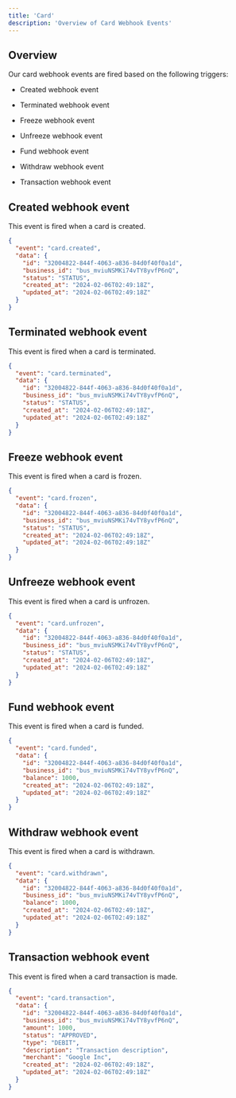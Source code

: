 ```yaml
---
title: 'Card'
description: 'Overview of Card Webhook Events'
---
```


## Overview

Our card webhook events are fired based on the following triggers:

- Created webhook event

- Terminated webhook event

- Freeze webhook event

- Unfreeze webhook event

- Fund webhook event

- Withdraw webhook event

- Transaction webhook event

## Created webhook event

This event is fired when a card is created.

```json
{
  "event": "card.created",
  "data": {
    "id": "32004822-844f-4063-a836-84d0f40f0a1d",
    "business_id": "bus_mviuNSMKi74vTY8yvfP6nQ",
    "status": "STATUS",
    "created_at": "2024-02-06T02:49:18Z",
    "updated_at": "2024-02-06T02:49:18Z"
  }
}
```

## Terminated webhook event

This event is fired when a card is terminated.

```json
{
  "event": "card.terminated",
  "data": {
    "id": "32004822-844f-4063-a836-84d0f40f0a1d",
    "business_id": "bus_mviuNSMKi74vTY8yvfP6nQ",
    "status": "STATUS",
    "created_at": "2024-02-06T02:49:18Z",
    "updated_at": "2024-02-06T02:49:18Z"
  }
}
```

## Freeze webhook event

This event is fired when a card is frozen.

```json
{
  "event": "card.frozen",
  "data": {
    "id": "32004822-844f-4063-a836-84d0f40f0a1d",
    "business_id": "bus_mviuNSMKi74vTY8yvfP6nQ",
    "status": "STATUS",
    "created_at": "2024-02-06T02:49:18Z",
    "updated_at": "2024-02-06T02:49:18Z"
  }
}
```

## Unfreeze webhook event

This event is fired when a card is unfrozen.

```json
{
  "event": "card.unfrozen",
  "data": {
    "id": "32004822-844f-4063-a836-84d0f40f0a1d",
    "business_id": "bus_mviuNSMKi74vTY8yvfP6nQ",
    "status": "STATUS",
    "created_at": "2024-02-06T02:49:18Z",
    "updated_at": "2024-02-06T02:49:18Z"
  }
}
```

## Fund webhook event

This event is fired when a card is funded.

```json
{
  "event": "card.funded",
  "data": {
    "id": "32004822-844f-4063-a836-84d0f40f0a1d",
    "business_id": "bus_mviuNSMKi74vTY8yvfP6nQ",
    "balance": 1000,
    "created_at": "2024-02-06T02:49:18Z",
    "updated_at": "2024-02-06T02:49:18Z"
  }
}
```

## Withdraw webhook event

This event is fired when a card is withdrawn.

```json
{
  "event": "card.withdrawn",
  "data": {
    "id": "32004822-844f-4063-a836-84d0f40f0a1d",
    "business_id": "bus_mviuNSMKi74vTY8yvfP6nQ",
    "balance": 1000,
    "created_at": "2024-02-06T02:49:18Z",
    "updated_at": "2024-02-06T02:49:18Z"
  }
}
```

## Transaction webhook event

This event is fired when a card transaction is made.

```json
{
  "event": "card.transaction",
  "data": {
    "id": "32004822-844f-4063-a836-84d0f40f0a1d",
    "business_id": "bus_mviuNSMKi74vTY8yvfP6nQ",
    "amount": 1000,
    "status": "APPROVED",
    "type": "DEBIT",
    "description": "Transaction description",
    "merchant": "Google Inc",
    "created_at": "2024-02-06T02:49:18Z",
    "updated_at": "2024-02-06T02:49:18Z"
  }
}
```

